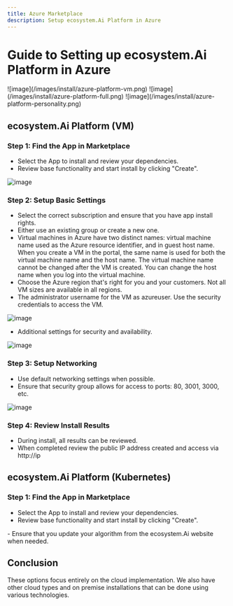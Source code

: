 ```yaml
---
title: Azure Marketplace
description: Setup ecosystem.Ai Platform in Azure
---
```


# Guide to Setting up ecosystem.Ai Platform in Azure

<Cards>
    <Cards.Card href="https://portal.azure.com/#view/Microsoft_Azure_Marketplace/GalleryItemDetailsBladeNopdl/id/ecogeneticllc1676924558438.ecosystemai-platform" title="Platform Option" image arrow>
        ![image](/images/install/azure-platform-vm.png)
    </Cards.Card>
    <Cards.Card href="https://portal.azure.com/#view/Microsoft_Azure_Marketplace/GalleryItemDetailsBladeNopdl/id/ecogeneticllc1676924558438.ecosystemai" title="Full Option" image arrow>
        ![image](/images/install/azure-platform-full.png)
    </Cards.Card>
    <Cards.Card href="https://portal.azure.com/#view/Microsoft_Azure_Marketplace/GalleryItemDetailsBladeNopdl/id/ecogeneticllc1676924558438.ecosystem-spend-personality" title="Spend Personality Option" image arrow>
        ![image](/images/install/azure-platform-personality.png)
    </Cards.Card>
</Cards>

## ecosystem.Ai Platform (VM)

### Step 1: Find the App in Marketplace
- Select the App to install and review your dependencies.
- Review base functionality and start install by clicking "Create".

![image](/images/install/azure-install-01.png)


### Step 2: Setup Basic Settings
- Select the correct subscription and ensure that you have app install rights.
- Either use an existing group or create a new one.
- Virtual machines in Azure have two distinct names: virtual machine name used as the Azure resource identifier, and in guest host name. When you create a VM in the portal, the same name is used for both the virtual machine name and the host name. The virtual machine name cannot be changed after the VM is created. You can change the host name when you log into the virtual machine.
- Choose the Azure region that's right for you and your customers. Not all VM sizes are available in all regions.
- The administrator username for the VM as azureuser. Use the security credentials to access the VM.

![image](/images/install/azure-install-02.png)

- Additional settings for security and availability.

![image](/images/install/azure-install-03.png)


### Step 3: Setup Networking
- Use default networking settings when possible.
- Ensure that security group allows for access to ports: 80, 3001, 3000, etc.

![image](/images/install/azure-install-04.png)


### Step 4: Review Install Results
- During install, all results can be reviewed.
- When completed review the public IP address created and access via http://ip


## ecosystem.Ai Platform (Kubernetes)

### Step 1: Find the App in Marketplace
- Select the App to install and review your dependencies.
- Review base functionality and start install by clicking "Create".


<Callout type="tip" title="Tip">
- Ensure that you update your algorithm from the ecosystem.Ai website when needed.
</Callout>


## Conclusion
These options focus entirely on the cloud implementation. We also have other cloud types and on premise installations that can be done using various technologies.